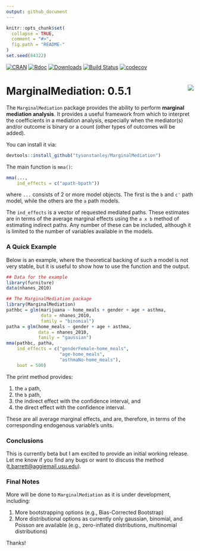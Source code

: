 ```yaml
---
output: github_document
---
```


<!-- README.md is generated from README.Rmd. Please edit that file -->

```r
knitr::opts_chunk$set(
  collapse = TRUE,
  comment = "#>",
  fig.path = "README-"
)
set.seed(84322)
```

[![CRAN](https://www.r-pkg.org/badges/version/MarginalMediation)](https://www.r-pkg.org/badges/version/MarginalMediation)
[![Rdoc](http://www.rdocumentation.org/badges/version/MarginalMediation)](http://www.rdocumentation.org/packages/MarginalMediation)
[![Downloads](http://cranlogs.r-pkg.org/badges/grand-total/MarginalMediation)](https://cranlogs.r-pkg.org/badges/grand-total/MarginalMediation)
[![Build Status](https://travis-ci.org/TysonStanley/MarginalMediation.svg?branch=master)](https://travis-ci.org/TysonStanley/MarginalMediation)
[![codecov](https://codecov.io/gh/tysonstanley/MarginalMediation/branch/master/graph/badge.svg)](https://codecov.io/gh/tysonstanley/MarginalMediation)


# MarginalMediation: 0.5.1  <img src="man/figures/mma_hex.jpg" align="right" />

The `MarginalMediation` package provides the ability to perform **marginal mediation analysis**. It provides a useful framework from which to interpret the coefficients in a mediation analysis, especially when the mediator(s) and/or outcome is binary or a count (other types of outcomes will be added).

You can install it via:
```r
devtools::install_github("tysonstanley/MarginalMediation")
```

The main function is `mma()`:
```r
mma(...,
    ind_effects = c("apath-bpath"))
```
where `...` consists of 2 or more model objects. The first is the `b` and `c'` path model, while the others are the `a` path models.

The `ind_effects` is a vector of requested mediated paths. These estimates are in terms of the average marginal effects using the `a x b` method of estimating indirect paths. Any number of these can be included, although it is limited to the number of variables available in the models.

### A Quick Example

Below is an example, where the theoretical backing of such a model is not very stable, but it is useful to show how to use the function and the output.

```r
## Data for the example
library(furniture)
data(nhanes_2010)

## The MarginalMediation package
library(MarginalMediation)
pathbc = glm(marijuana ~ home_meals + gender + age + asthma, 
             data = nhanes_2010, 
             family = "binomial")
patha = glm(home_meals ~ gender + age + asthma,
            data = nhanes_2010, 
            family = "gaussian")
mma(pathbc, patha,
    ind_effects = c("genderFemale-home_meals",
                    "age-home_meals",
                    "asthmaNo-home_meals"),
    boot = 500)
```

The print method provides:

1. the `a` path, 
2. the `b` path, 
3. the indirect effect with the confidence interval, and
4. the direct effect with the confidence interval. 

These are all average marginal effects, and are, therefore, in terms of the corresponding endogenous variable's units.

### Conclusions

This is currently beta but I am excited to provide an initial working release. Let me know if you find any bugs or want to discuss the method (<t.barrett@aggiemail.usu.edu>).

### Final Notes

More will be done to `MarginalMediation` as it is under development, including:

1. More bootstrapping options (e.g., Bias-Corrected Bootstrap)
2. More distributional options as currently only gaussian, binomial, and Poisson are available (e.g., zero-inflated distributions, multinomial distributions)

Thanks!
